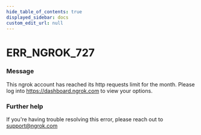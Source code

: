 ```yaml
---
hide_table_of_contents: true
displayed_sidebar: docs
custom_edit_url: null
---
```



# ERR_NGROK_727

### Message

This ngrok account has reached its http requests limit for the month. Please log into https://dashboard.ngrok.com to view your options.

### Further help

If you're having trouble resolving this error, please reach out to [support@ngrok.com](mailto:support@ngrok.com?subject=Help%20with%20ERR_NGROK_727)

<ErrorDetails error="err_ngrok_727" />
